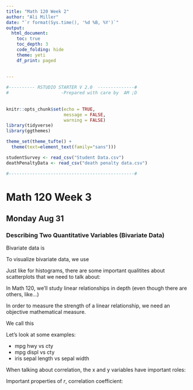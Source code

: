 ```yaml
---
title: "Math 120 Week 2"
author: "Ali Miller"
date: "`r format(Sys.time(), '%d %B, %Y')`"
output: 
  html_document:
    toc: true
    toc_depth: 3
    code_folding: hide
    theme: yeti
    df_print: paged
  
  
---
```


```r

#---------- RSTUDIO STARTER V 2.0  --------------#
#                    -Prepared with care by  AM ;D
                
                                                                          
knitr::opts_chunk$set(echo = TRUE, 
                      message = FALSE, 
                      warning = FALSE)      
library(tidyverse)                
library(ggthemes)                    

theme_set(theme_tufte() +                                     
  theme(text=element_text(family="sans")))  

studentSurvey <- read_csv("Student Data.csv")
deathPenaltyData <- read_csv("death penalty data.csv")

#------------------------------------------------#
```

# Math 120 Week 3

## Monday Aug 31

### Describing Two Quantitative Variables (Bivariate Data)

Bivariate data is













To visualize bivariate data, we use












Just like for histograms, there are some important qualitites about scatterplots that we need to talk about:











In Math 120, we'll study linear relationships in depth (even though there are others, like...)













In order to measure the strength of a linear relationship, we need an objective mathematical measure.  

We call this











Let's look at some examples:

- mpg hwy vs cty
- mpg displ vs cty
- iris sepal length vs sepal width








When talking about correlation, the x and y variables have important roles:













Important properties of *r*, correlation coefficient:

  


